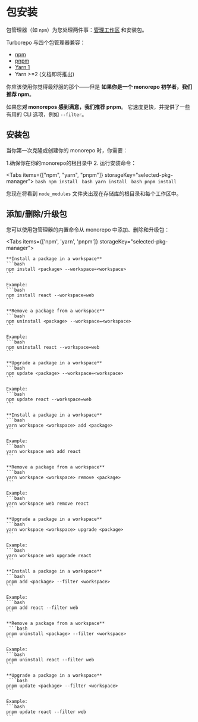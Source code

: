 
# 包安装

包管理器（如 `npm`）为您处理两件事：[管理工作区](/repo/docs/handbook/workspaces) 和安装包。

Turborepo 与四个包管理器兼容：

- [npm](https://docs.npmjs.com/cli/v8/using-npm/workspaces#description)
- [pnpm](https://pnpm.io/workspaces)
- [Yarn 1](https://classic.yarnpkg.com/lang/en/docs/workspaces/)
- Yarn >=2 (文档即将推出)

你应该使用你觉得最舒服的那个——但是 **如果你是一个 monorepo 初学者，我们推荐 npm**。

如果您**对 monorepos 感到满意，我们推荐 pnpm**。 它速度更快，并提供了一些有用的 CLI 选项，例如 `--filter`。

## 安装包

当你第一次克隆或创建你的 monorepo 时，你需要：

1.确保你在你的monorepo的根目录中
2. 运行安装命令：

<Tabs items={["npm", "yarn", "pnpm"]} storageKey="selected-pkg-manager">
  <Tab>```bash npm install ```</Tab>
  <Tab>```bash yarn install ```</Tab>
  <Tab>```bash pnpm install ```</Tab>
</Tabs>

您现在将看到 `node_modules` 文件夹出现在存储库的根目录和每个工作区中。

## 添加/删除/升级包

您可以使用包管理器的内置命令从 monorepo 中添加、删除和升级包：

<Tabs items={['npm', 'yarn', 'pnpm']} storageKey="selected-pkg-manager">
  <Tab>

    **Install a package in a workspace**
    ```bash
    npm install <package> --workspace=<workspace>
    ```

    Example:
    ```bash
    npm install react --workspace=web
    ```

    **Remove a package from a workspace**
    ```bash
    npm uninstall <package> --workspace=<workspace>
    ```

    Example:
    ```bash
    npm uninstall react --workspace=web
    ```

    **Upgrade a package in a workspace**
    ```bash
    npm update <package> --workspace=<workspace>
    ```

    Example:
    ```bash
    npm update react --workspace=web
    ```

  </Tab>
  <Tab>

    **Install a package in a workspace**
    ```bash
    yarn workspace <workspace> add <package>
    ```

    Example:
    ```bash
    yarn workspace web add react
    ```

    **Remove a package from a workspace**
    ```bash
    yarn workspace <workspace> remove <package>
    ```

    Example:
    ```bash
    yarn workspace web remove react
    ```

    **Upgrade a package in a workspace**
    ```bash
    yarn workspace <workspace> upgrade <package>
    ```

    Example:
    ```bash
    yarn workspace web upgrade react
    ```

  </Tab>
  <Tab>

    **Install a package in a workspace**
    ```bash
    pnpm add <package> --filter <workspace>
    ```

    Example:
    ```bash
    pnpm add react --filter web
    ```

    **Remove a package from a workspace**
     ```bash
    pnpm uninstall <package> --filter <workspace>
    ```

    Example:
    ```bash
    pnpm uninstall react --filter web
    ```

    **Upgrade a package in a workspace**
     ```bash
    pnpm update <package> --filter <workspace>
    ```

    Example:
    ```bash
    pnpm update react --filter web
    ```

  </Tab>
</Tabs>
